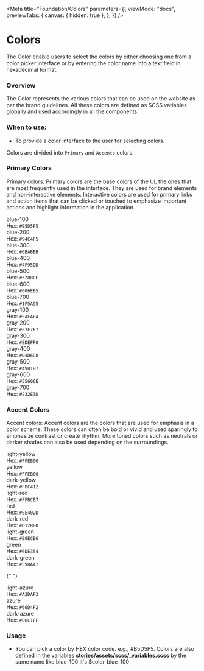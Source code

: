 
<Meta
  title="Foundation/Colors"
  parameters={{
    viewMode: "docs",
    previewTabs: {
      canvas: { hidden: true },
    },
  }}
/>

<style>
  {`
  div#story--atoms-colors--colors {
    display: none;
  }
  .color_wrapper{
    display: flex;
  }
   .color__item{
    margin: 5px;
    padding: 10px;
    border: 1px solid #D4D6D8;
  }
  .color__box {
    width: 110px;
    height: 60px;
    display: block;
  }
  .color__name{
   font-size: 13px;
   color: #666;
   font-weight: 600;
  margin: 10px 0;
  }
  .color__code{
    font-size: 13px;
    color: #666;
  }
  .color-wrapper {
    display:none
  }
  .blue-100 { background-color: #B5D5F5;}
  .blue-200 {background-color: #94C4F5;}
  .blue-300 { background-color: #6BABEB;}
  .blue-400 {background-color: #4F95DD;}
  .blue-500 {background-color: #3288CE;}
  .blue-600 {background-color: #006EB5;}
  .blue-700 {background-color: #1F5A95;}
  .gray-100 { background-color: #FAFAFA;}
  .gray-200 {background-color: #F7F7F7;}
  .gray-300 { background-color: #EDEFF0;}
  .gray-400 {background-color: #D4D6D8;}
  .gray-500 {background-color: #A9B1B7;}
  .gray-600 {background-color: #55606E;}
  .gray-700 {background-color: #232E3D;}
  .light-yellow { background-color: #FFE17E;}
  .yellow {background-color: #FFEB00;}
  .dark-yellow  { background-color: #FBC412;}
  .light-red {background-color: #FFBCB7;}
  .red {background-color: #EE402D;}
  .dark-red {background-color: #D12800;}
  .light-green {background-color: #B8ECB6;}
  .green {background-color: #6DE354;}
  .dark-green {background-color: #59BA47;}
  .light-azure {background-color: #A2DAF3;}
  .azure {background-color: #60D4F2;}
  .dark-azure {background-color: #00C1FF;}
  `}
</style>

# Colors

The Color enable users to select the colors by either choosing one from a color picker interface or by entering the color name into a text field in hexadecimal format.

### Overview

The Color represents the various colors that can be used on the website as per the brand guidelines. All these colors are defined as SCSS variables globally and used accordingly in all the components.

### When to use:

- To provide a color interface to the user for selecting colors.

Colors are divided into <code>Primary</code> and <code>Accents</code> colors.

### Primary Colors

Primary colors: Primary colors are the base colors of the UI, the ones that are most frequently used in the interface. They are used for brand elements and non-interactive elements. Interactive colors are used for primary links and action items that can be clicked or touched to emphasize important actions and highlight information in the application.

<div className="color_wrapper">
  <div className="color__item">
    <div className="color__box blue-100"></div>
    <div className="color__name"> blue-100 </div>
    <div className="color__code">Hex: <code>#B5D5F5</code></div>
   </div>

<div className="color__item">
  <div className="color__box blue-200"></div>
  <div className="color__name"> blue-200 </div>
  <div className="color__code">
    Hex: <code>#94C4F5</code>
  </div>
</div>

<div className="color__item">
  <div className="color__box blue-300"></div>
  <div className="color__name"> blue-300 </div>
  <div className="color__code">
    Hex: <code>#6BABEB</code>
  </div>
</div>

<div className="color__item">
  <div className="color__box blue-400"></div>
  <div className="color__name"> blue-400 </div>
  <div className="color__code">
    Hex: <code>#4F95DD</code>
  </div>
</div>

<div className="color__item">
  <div className="color__box blue-500"></div>
  <div className="color__name"> blue-500 </div>
  <div className="color__code">
    Hex: <code>#3288CE</code>
  </div>
</div>

<div className="color__item">
  <div className="color__box blue-600"></div>
  <div className="color__name"> blue-600 </div>
  <div className="color__code">
    Hex: <code>#006EB5</code>
  </div>
</div>

  <div className="color__item">
    <div className="color__box blue-700"></div>
    <div className="color__name"> blue-700 </div>
    <div className="color__code">Hex: <code>#1F5A95</code></div>
  </div>
</div>

<div className="color_wrapper">
  <div className="color__item">
    <div className="color__box gray-100"></div>
    <div className="color__name"> gray-100 </div>
    <div className="color__code">Hex: <code>#FAFAFA</code></div>
   </div>

<div className="color__item">
  <div className="color__box gray-200"></div>
  <div className="color__name"> gray-200 </div>
  <div className="color__code">
    Hex: <code>#F7F7F7</code>
  </div>
</div>

<div className="color__item">
  <div className="color__box gray-300"></div>
  <div className="color__name"> gray-300 </div>
  <div className="color__code">
    Hex: <code>#EDEFF0</code>
  </div>
</div>

<div className="color__item">
  <div className="color__box gray-400"></div>
  <div className="color__name"> gray-400 </div>
  <div className="color__code">
    Hex: <code>#D4D6D8</code>
  </div>
</div>

<div className="color__item">
  <div className="color__box gray-500"></div>
  <div className="color__name"> gray-500 </div>
  <div className="color__code">
    Hex: <code>#A9B1B7</code>
  </div>
</div>

<div className="color__item">
  <div className="color__box gray-600"></div>
  <div className="color__name"> gray-600 </div>
  <div className="color__code">
    Hex: <code>#55606E</code>
  </div>
</div>

  <div className="color__item">
    <div className="color__box gray-700"></div>
    <div className="color__name"> gray-700 </div>
    <div className="color__code">Hex: <code>#232E3D</code></div>
  </div>
</div>

### Accent Colors

Accent colors: Accent colors are the colors that are used for emphasis in a color scheme. These colors can often be bold or vivid and used sparingly to emphasize contrast or create rhythm. More toned colors such as neutrals or darker shades can also be used depending on the surroundings.

<div className="color_wrapper">
  <div className="color__item">
    <div className="color__box light-yellow"></div>
    <div className="color__name"> light-yellow </div>
    <div className="color__code">Hex: <code>#FFEB00</code></div>
   </div>

<div className="color__item">
  <div className="color__box yellow"></div>
  <div className="color__name"> yellow </div>
  <div className="color__code">
    Hex: <code>#FFEB00</code>
  </div>
</div>

<div className="color__item">
  <div className="color__box dark-yellow"></div>
  <div className="color__name"> dark-yellow </div>
  <div className="color__code">
    Hex: <code>#FBC412</code>
  </div>
</div>

<div className="color__item">
  <div className="color__box light-red"></div>
  <div className="color__name"> light-red </div>
  <div className="color__code">
    Hex: <code>#FFBCB7</code>
  </div>
</div>

<div className="color__item">
  <div className="color__box red"></div>
  <div className="color__name"> red</div>
  <div className="color__code">
    Hex: <code>#EE402D</code>
  </div>
</div>

  <div className="color__item">
    <div className="color__box dark-red"></div>
    <div className="color__name"> dark-red</div>
    <div className="color__code">Hex: <code>#D12800</code></div>
   </div>
</div>

<div className="color_wrapper">
  <div className="color__item">
    <div className="color__box light-green"></div>
    <div className="color__name"> light-green</div>
    <div className="color__code">Hex: <code>#B8ECB6</code></div>
   </div>

<div className="color__item">
  <div className="color__box green"></div>
  <div className="color__name"> green</div>
  <div className="color__code">
    Hex: <code>#6DE354</code>
  </div>
</div>

<div className="color__item">
  <div className="color__box dark-green"></div>
  <div className="color__name"> dark-green</div>
  <div className="color__code">
    Hex: <code>#59BA47</code>
  </div>
</div>

{" "}

<div className="color__item">
  <div className="color__box light-azure"></div>
  <div className="color__name"> light-azure</div>
  <div className="color__code">
    Hex: <code>#A2DAF3</code>
  </div>
</div>

<div className="color__item">
  <div className="color__box azure"></div>
  <div className="color__name"> azure</div>
  <div className="color__code">
    Hex: <code>#60D4F2</code>
  </div>
</div>

  <div className="color__item">
      <div className="color__box dark-azure"></div>
      <div className="color__name"> dark-azure</div>
      <div className="color__code">Hex: <code>#00C1FF</code></div>
    </div>
</div>

### Usage

- You can pick a color by HEX color code. e.g., #B5D5F5. Colors are also defined in the variables **stories/assets/scss/\_variables.scss** by the same name like blue-100 it's $color-blue-100

